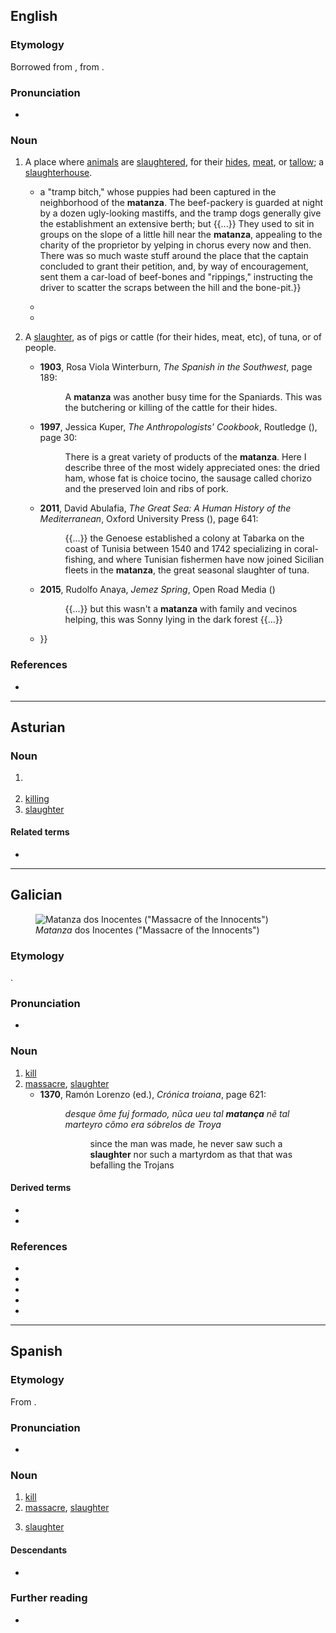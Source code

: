 ==English==

===Etymology===
Borrowed from {{bor|en|es|matanza||slaughter}}, from {{m|es|matar||to kill}}.

===Pronunciation===
* {{a|GA}} {{IPA|en|/məˈtɑnzə/}}

===Noun===
{{en-noun}}

# {{rfv-sense|en}} {{lb|en|US|especially|Western US}} A place where [[animal]]s are [[slaughter]]ed, for their [[hide]]s, [[meat]], or [[tallow]]; a [[slaughterhouse]].
#* {{quote-book|en|year=1882| title=Zoological Sketches|author=Felix Leopold Oswald | page=179| passage={{...}} a "tramp bitch," whose puppies had been captured in the neighborhood of the '''matanza'''. The beef-packery is guarded at night by a dozen ugly-looking mastiffs, and the tramp dogs generally give the establishment an extensive berth; but {{...}} They used to sit in groups on the slope of a little hill near the '''matanza''', appealing to the charity of the proprietor by yelping in chorus every now and then. There was so much waste stuff around the place that the captain concluded to grant their petition, and, by way of encouragement, sent them a car-load of beef-bones and "rippings," instructing the driver to scatter the scraps between the hill and the bone-pit.}}
#* {{quote-book|en|year=1997| title=The Anthropologists' Cookbook |author=Jessica Kuper | page=30| passage=There is a great variety of products of the '''matanza'''. Here I describe three of the most widely appreciated ones: the dried ham, whose fat is choice tocino, the sausage called chorizo and the preserved loin and ribs of pork.}}
#* {{quote-book|en|year=2015| title=Two Percent Solutions for the Planet|author=Courtney White | page=45| passage=Before the '''matanza''' could open for business (and stay in business), nine different regulating authorities had to sign off, including organic certification, transportation, the state Environment Department, weights and measures licensing, the Livestock Board, the USDA, and even Homeland Security.}}
# {{lb|en|especially|US}} A [[slaughter]], as of pigs or cattle (for their hides, meat, etc), of tuna, or of people.
#* '''1903''', Rosa Viola Winterburn, ''The Spanish in the Southwest'', page 189:
#*: A '''matanza''' was another busy time for the Spaniards. This was the butchering or killing of the cattle for their hides.
#* '''1997''', Jessica Kuper, ''The Anthropologists' Cookbook'', Routledge ({{ISBN|9780710305435}}), page 30:
#*: There is a great variety of products of the '''matanza'''. Here I describe three of the most widely appreciated ones: the dried ham, whose fat is choice tocino, the sausage called chorizo and the preserved loin and ribs of pork.
#* '''2011''', David Abulafia, ''The Great Sea: A Human History of the Mediterranean'', Oxford University Press ({{ISBN|9780199717323}}), page 641:
#*: {{...}} the Genoese established a colony at Tabarka on the coast of Tunisia between 1540 and 1742 specializing in coral-fishing, and where Tunisian fishermen have now joined Sicilian fleets in the '''matanza''', the great seasonal slaughter of tuna.
#* '''2015''', Rudolfo Anaya, ''Jemez Spring'', Open Road Media ({{ISBN|9781504011846}})
#*: {{...}} but this wasn&#39;t a '''matanza''' with family  and vecinos helping, this was Sonny lying in the dark forest {{...}}
#* {{quote-book|en|year=2020| title=Mestizo the Old Man|author=Marvin Guadalupe Romero | page=| isbn=9781640272378| passage=Tomorrow he would help his grandpa and the neighbors in the '''matanza'''. It was early in the morning; Diego was already awake, anticipating the job that his grandpa had given him. Today is the '''matanza'''; Grandpa was having his usual {{...}}}}

===References===
* {{R:Webster 1913}}

----

==Asturian==

===Noun===
{{ast-noun|f|matances}}

# {{l|en|kill}} {{gloss|act of killing}}
# [[killing]]
# [[slaughter]]

====Related terms====
* {{l|ast|matar}}

----

==Galician==
[[File:Matanza dos Inocentes 1 - Mondoñedo.jpg|thumb|''Matanza'' dos Inocentes ("Massacre of the Innocents")]]

===Etymology===
{{suffix|gl|matar|anza|alt1=Matar|t1=to kill}}.

===Pronunciation===
* {{IPA|gl|/maˈtanθa̝/|/maˈtansa̝/|qual2=western}}

===Noun===
{{gl-noun|f}}

# [[kill]] {{gloss|act of killing}}
# [[massacre]], [[slaughter]]
#* '''1370''', Ramón Lorenzo (ed.), ''Crónica troiana'', page 621:
#*: ''desque õme fuj formado, nũca ueu tal '''matança''' nẽ tal marteyro cõmo era sóbrelos de Troya''
#*:: since the man was made, he never saw such a '''slaughter''' nor such a martyrdom as that that was befalling the Trojans

====Derived terms====
* {{l|gl|Matanza}}
* {{l|gl|matanza do porco}}

===References===
* {{R:DDGM|matança}}
* {{R:gl:CX|matança}}
* {{R:DDLG}}
* {{R:TILG}}
* {{R:TLPGP}}

----

==Spanish==

===Etymology===
From {{af|es|matar|t1=to kill|-anza}}.

===Pronunciation===
* {{es-IPA}}

===Noun===
{{es-noun|f}}

# [[kill]] {{gloss|the act of killing}}
# [[massacre]], [[slaughter]] {{gloss|the killing of a large number of people}}
#: {{syn|es|masacre}}
# [[slaughter]] {{gloss|the killing of animals, generally for food}}

====Descendants====
* {{desc|en|matanza|bor=1}}

===Further reading===
* {{R:DRAE}}

{{C|es|Death}}